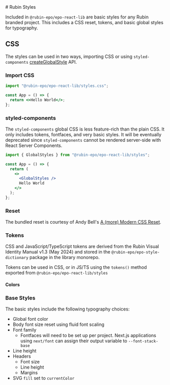 
<Meta title="Styles" />
<Unstyled>
# Rubin Styles

Included in `@rubin-epo/epo-react-lib` are basic styles for any Rubin branded project. This includes a CSS reset, tokens, and basic global styles for typography.

## CSS

The styles can be used in two ways, importing CSS or using `styled-components` [createGlobalStyle](https://styled-components.com/docs/api#createglobalstyle) API.

### Import CSS

```jsx
import "@rubin-epo/epo-react-lib/styles.css";

const App = () => {
  return <>Hello World</>;
};
```

### styled-components

The `styled-components` global CSS is less feature-rich than the plain CSS. It only includes tokens, fontfaces, and very basic styles. It will be eventually deprecated since `styled-components` cannot be rendered server-side with React Server Components.

```jsx
import { GlobalStyles } from "@rubin-epo/epo-react-lib/styles";

const App = () => {
  return (
    <>
      <GlobalStyles />
      Hello World
    </>
  );
};
```

### Reset

The bundled reset is courtesy of Andy Bell's [A (more) Modern CSS Reset](https://piccalil.li/blog/a-more-modern-css-reset/).

### Tokens

CSS and JavaScript/TypeScript tokens are derived from the Rubin Visual Identity Manual v1.3 (May 2024) and stored in the `@rubin-epo/epo-style-dictionary` package in the library monorepo.

Tokens can be used in CSS, or in JS/TS using the `tokens()` method exported from `@rubin-epo/epo-react-lib/styles`

#### Colors

<TokensToSwatches />

### Base Styles

The basic styles include the following typography choices:

- Global font color
- Body font size reset using fluid font scaling
- Font family
  - Fontfaces will need to be set up per project. Next.js applications using `next/font` can assign their output variable to `--font-stack-base`
- Line height
- Headers
  - Font size
  - Line height
  - Margins
- SVG `fill` set to `currentColor`

</Unstyled>

